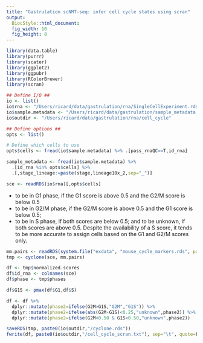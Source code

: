 ```yaml
---
title: "Gastrulation scNMT-seq: infer cell cycle states using scran"
output: 
  BiocStyle::html_document: 
  fig_width: 10
  fig_height: 8
---
```

  
```r
library(data.table)
library(purrr)
library(scater)
library(ggplot2)
library(ggpubr)
library(RColorBrewer)
library(scran)
```

```r

## Define I/O ##
io <- list()
io$rna <- "/Users/ricard/data/gastrulation/rna/SingleCellExperiment.rds"
io$sample.metadata <- "/Users/ricard/data/gastrulation/sample_metadata.txt"
io$outdir <- "/Users/ricard/data/gastrulation/rna/cell_cycle"

## Define options ##
opts <- list()

# Define which cells to use
opts$cells <- fread(io$sample.metadata) %>% .[pass_rnaQC==T,id_rna]
```

<!-- Load sample metadata -->
```r
sample_metadata <- fread(io$sample.metadata) %>% 
  .[id_rna %in% opts$cells] %>%
  .[,stage_lineage:=paste(stage,lineage10x_2,sep="_")]
```

<!-- Load RNA expression data --> 
```r
sce <- readRDS(io$rna)[,opts$cells]
```

<!-- Infer cell cycle phase using cyclone from scram -->
- to be in G1 phase, if the G1 score is above 0.5 and the G2/M score is below 0.5
- to be in G2/M phase, if the G2/M score is above 0.5 and the G1 score is below 0.5; 
- to be in S phase, if both scores are below 0.5; and to be unknown, if both scores are above 0.5. 
Despite the availability of a S score, it tends to be more accurate to assign cells based on the G1 and G2/M scores only.
```r
mm.pairs <- readRDS(system.file("exdata", "mouse_cycle_markers.rds", package="scran"))
tmp <- cyclone(sce, mm.pairs)

df <- tmp$normalized.scores
df$id_rna <- colnames(sce)
df$phase <- tmp$phases

df$G1S <- pmax(df$G1,df$S)

df <- df %>% 
  dplyr::mutate(phase2=ifelse(G2M>G1S,"G2M","G1S")) %>%
  dplyr::mutate(phase2=ifelse(abs(G2M-G1S)<0.25,"unknown",phase2)) %>%
  dplyr::mutate(phase2=ifelse(G2M<0.50 & G1S<0.50,"unknown",phase2))
```

<!-- Save results -->
```r
saveRDS(tmp, paste0(io$outdir,"/cyclone.rds"))
fwrite(df, paste0(io$outdir,"/cell_cycle_scran.txt"), sep="\t", quote=F)
```

